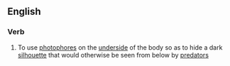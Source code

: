 ==English==

===Verb===
{{en-verb|counterilluminat|ing}}

# {{context|of a fish}} To use [[photophore]]s on the [[underside]] of the body so as to hide a dark [[silhouette]] that would otherwise be seen from below by [[predator]]s